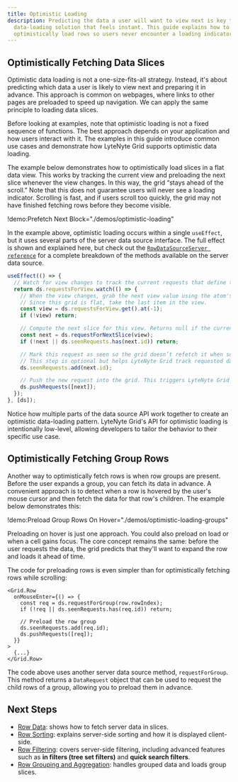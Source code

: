 ```yaml
---
title: Optimistic Loading
description: Predicting the data a user will want to view next is key to building a server
  data-loading solution that feels instant. This guide explains how to
  optimistically load rows so users never encounter a loading indicator.
---
```


## Optimistically Fetching Data Slices

Optimistic data loading is not a one-size-fits-all strategy. Instead,
it's about predicting which data a user is likely to view next and preparing it in advance.
This approach is common on webpages, where links to other pages are preloaded to speed
up navigation. We can apply the same principle to loading data slices.

<Callout>

Before looking at examples, note that optimistic loading is not a fixed sequence
of functions. The best approach depends on your application and how users interact
with it. The examples in this guide introduce common use cases and
demonstrate how LyteNyte Grid supports optimistic data loading.

</Callout>

The example below demonstrates how to optimistically load slices in a flat data view.
This works by tracking the current view and preloading the next slice whenever the
view changes. In this way, the grid “stays ahead of the scroll.” Note that this does
not guarantee users will never see a loading indicator. Scrolling is fast, and if users
scroll too quickly, the grid may not have finished fetching rows before they become visible.

!demo:Prefetch Next Block="./demos/optimistic-loading"

In the example above, optimistic loading occurs within a single `useEffect`, but it uses several parts of the
server data source interface. The full effect is shown and explained here, but check out the
[`RowDataSourceServer reference`](/docs/reference/row-data-source#rowdatasourceserver) for a complete breakdown
of the methods available on the server data source.

```ts
useEffect(() => {
  // Watch for view changes to track the current requests that define the view.
  return ds.requestsForView.watch(() => {
    // When the view changes, grab the next view value using the atom's get method.
    // Since this grid is flat, take the last item in the view.
    const view = ds.requestsForView.get().at(-1);
    if (!view) return;

    // Compute the next slice for this view. Returns null if the current view is the last one.
    const next = ds.requestForNextSlice(view);
    if (!next || ds.seenRequests.has(next.id)) return;

    // Mark this request as seen so the grid doesn’t refetch it when scrolled into view.
    // This step is optional but helps LyteNyte Grid track requested data.
    ds.seenRequests.add(next.id);

    // Push the new request into the grid. This triggers LyteNyte Grid to fetch the data.
    ds.pushRequests([next]);
  });
}, [ds]);
```

Notice how multiple parts of the data source API work together to create an optimistic data-loading
pattern. LyteNyte Grid's API for optimistic loading is intentionally low-level, allowing developers to
tailor the behavior to their specific use case.

## Optimistically Fetching Group Rows

Another way to optimistically fetch rows is when row groups are present. Before the user
expands a group, you can fetch its data in advance. A convenient approach is to detect
when a row is hovered by the user's mouse cursor and then fetch the data for that
row's children. The example below demonstrates this:

!demo:Preload Group Rows On Hover="./demos/optimistic-loading-groups"

Preloading on hover is just one approach. You could also preload on load or when a cell
gains focus. The core concept remains the same: before the user requests
the data, the grid predicts that they'll want to expand the row and loads it ahead of time.

The code for preloading rows is even simpler than for optimistically fetching rows while scrolling:

```tsx
<Grid.Row
  onMouseEnter={() => {
    const req = ds.requestForGroup(row.rowIndex);
    if (!req || ds.seenRequests.has(req.id)) return;

    // Preload the row group
    ds.seenRequests.add(req.id);
    ds.pushRequests([req]);
  }}
>
  {...}
</Grid.Row>
```

The code above uses another server data source method, `requestForGroup`. This
method returns a `DataRequest` object that can be used to request the child
rows of a group, allowing you to preload them in advance.

## Next Steps

- [Row Data](/docs/server-data-loading-row-data): shows how to fetch server data in slices.
- [Row Sorting](/docs/server-data-loading-row-sorting): explains server-side sorting and how it is
  displayed client-side.
- [Row Filtering](/docs/server-data-loading-row-filtering): covers server-side filtering, including
  advanced features such as **in filters (tree set filters)** and **quick search filters**.
- [Row Grouping and Aggregation](/docs/server-data-loading-row-grouping-and-aggregation): handles grouped data and loads group slices.
